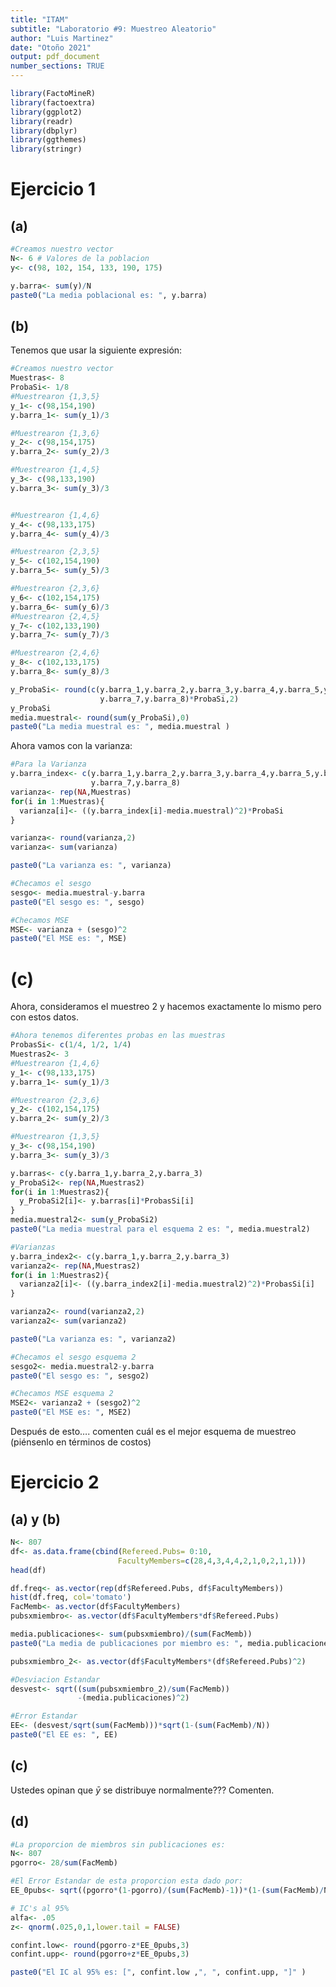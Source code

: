 ```yaml
---
title: "ITAM"
subtitle: "Laboratorio #9: Muestreo Aleatorio"
author: "Luis Martinez"
date: "Otoño 2021"
output: pdf_document
number_sections: TRUE
---
```



\vspace{3cm.}

\begin{center}
\includegraphics{itamlogo.png}
\end{center}

\newpage

````r
library(FactoMineR)
library(factoextra)
library(ggplot2)
library(readr)
library(dbplyr)
library(ggthemes)
library(stringr)
````


# Ejercicio 1

\begin{center}
\includegraphics{Ej1_Lab9.jpeg}
\end{center}

## (a)


\begin{equation*}
\bar{y}_{\mathcal{U}}= \frac{\sum_{1}^{N}y_{i}}{N}
\end{equation*}


```r
#Creamos nuestro vector 
N<- 6 # Valores de la poblacion
y<- c(98, 102, 154, 133, 190, 175)

y.barra<- sum(y)/N
paste0("La media poblacional es: ", y.barra)

```


## (b)
Tenemos que usar la siguiente expresión: 

\begin{equation*}
\mathbb{E}\big[\bar{y} \big]= \sum_{1}^{N}\bar{y}_{i} \mathbb{P}(S_{i})
\end{equation*}


```r
#Creamos nuestro vector 
Muestras<- 8
ProbaSi<- 1/8
#Muestrearon {1,3,5}
y_1<- c(98,154,190)
y.barra_1<- sum(y_1)/3

#Muestrearon {1,3,6}
y_2<- c(98,154,175)
y.barra_2<- sum(y_2)/3

#Muestrearon {1,4,5}
y_3<- c(98,133,190)
y.barra_3<- sum(y_3)/3


#Muestrearon {1,4,6}
y_4<- c(98,133,175)
y.barra_4<- sum(y_4)/3

#Muestrearon {2,3,5}
y_5<- c(102,154,190)
y.barra_5<- sum(y_5)/3

#Muestrearon {2,3,6}
y_6<- c(102,154,175)
y.barra_6<- sum(y_6)/3
#Muestrearon {2,4,5}
y_7<- c(102,133,190)
y.barra_7<- sum(y_7)/3

#Muestrearon {2,4,6}
y_8<- c(102,133,175)
y.barra_8<- sum(y_8)/3

y_ProbaSi<- round(c(y.barra_1,y.barra_2,y.barra_3,y.barra_4,y.barra_5,y.barra_6,
                    y.barra_7,y.barra_8)*ProbaSi,2)
y_ProbaSi
media.muestral<- round(sum(y_ProbaSi),0)
paste0("La media muestral es: ", media.muestral )

```

Ahora vamos con la varianza:

\begin{equation*}
Var\big[\bar{y} \big]= \sum_{1}^{N}[\bar{y}_{i} -\mathbb{E}(\bar{y})]^{2} \mathbb{P}(S_{i})
\end{equation*}

```r
#Para la Varianza
y.barra_index<- c(y.barra_1,y.barra_2,y.barra_3,y.barra_4,y.barra_5,y.barra_6,
                  y.barra_7,y.barra_8)
varianza<- rep(NA,Muestras)
for(i in 1:Muestras){
  varianza[i]<- ((y.barra_index[i]-media.muestral)^2)*ProbaSi
}

varianza<- round(varianza,2)
varianza<- sum(varianza)

paste0("La varianza es: ", varianza)

```

```r
#Checamos el sesgo
sesgo<- media.muestral-y.barra
paste0("El sesgo es: ", sesgo)

#Checamos MSE
MSE<- varianza + (sesgo)^2
paste0("El MSE es: ", MSE)

```


# (c)

Ahora, consideramos el muestreo 2 y hacemos exactamente lo mismo pero con estos datos. 

```r
#Ahora tenemos diferentes probas en las muestras
ProbasSi<- c(1/4, 1/2, 1/4)
Muestras2<- 3
#Muestrearon {1,4,6}
y_1<- c(98,133,175)
y.barra_1<- sum(y_1)/3

#Muestrearon {2,3,6}
y_2<- c(102,154,175)
y.barra_2<- sum(y_2)/3

#Muestrearon {1,3,5}
y_3<- c(98,154,190)
y.barra_3<- sum(y_3)/3

y.barras<- c(y.barra_1,y.barra_2,y.barra_3)
y_ProbaSi2<- rep(NA,Muestras2)
for(i in 1:Muestras2){
  y_ProbaSi2[i]<- y.barras[i]*ProbasSi[i]
}
media.muestral2<- sum(y_ProbaSi2)
paste0("La media muestral para el esquema 2 es: ", media.muestral2)

#Varianzas
y.barra_index2<- c(y.barra_1,y.barra_2,y.barra_3)
varianza2<- rep(NA,Muestras2)
for(i in 1:Muestras2){
  varianza2[i]<- ((y.barra_index2[i]-media.muestral2)^2)*ProbasSi[i]
}

varianza2<- round(varianza2,2)
varianza2<- sum(varianza2)

paste0("La varianza es: ", varianza2)

#Checamos el sesgo esquema 2
sesgo2<- media.muestral2-y.barra
paste0("El sesgo es: ", sesgo2)

#Checamos MSE esquema 2
MSE2<- varianza2 + (sesgo2)^2
paste0("El MSE es: ", MSE2)

```


Después de esto.... comenten cuál es el mejor esquema de muestreo (piénsenlo en términos de costos)

# Ejercicio 2

\begin{center}
\includegraphics{Ej2_Lab9.jpeg}
\end{center}

## (a) y (b)
```r
N<- 807
df<- as.data.frame(cbind(Refereed.Pubs= 0:10,
                        FacultyMembers=c(28,4,3,4,4,2,1,0,2,1,1)))
head(df)

df.freq<- as.vector(rep(df$Refereed.Pubs, df$FacultyMembers))
hist(df.freq, col='tomato')
FacMemb<- as.vector(df$FacultyMembers)
pubsxmiembro<- as.vector(df$FacultyMembers*df$Refereed.Pubs)

media.publicaciones<- sum(pubsxmiembro)/(sum(FacMemb))
paste0("La media de publicaciones por miembro es: ", media.publicaciones)

pubsxmiembro_2<- as.vector(df$FacultyMembers*(df$Refereed.Pubs)^2)

#Desviacion Estandar
desvest<- sqrt((sum(pubsxmiembro_2)/sum(FacMemb))
               -(media.publicaciones)^2)

#Error Estandar
EE<- (desvest/sqrt(sum(FacMemb)))*sqrt(1-(sum(FacMemb)/N))
paste0("El EE es: ", EE)
```

## (c)
Ustedes opinan que $\bar{y}$ se distribuye normalmente??? Comenten.

## (d)

```r
#La proporcion de miembros sin publicaciones es:
N<- 807
pgorro<- 28/sum(FacMemb)

#El Error Estandar de esta proporcion esta dado por:
EE_0pubs<- sqrt((pgorro*(1-pgorro)/(sum(FacMemb)-1))*(1-(sum(FacMemb)/N)))

# IC's al 95%
alfa<- .05
z<- qnorm(.025,0,1,lower.tail = FALSE)

confint.low<- round(pgorro-z*EE_0pubs,3)
confint.upp<- round(pgorro+z*EE_0pubs,3)

paste0("El IC al 95% es: [", confint.low ,", ", confint.upp, "]" )


```


